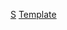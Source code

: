 {{Football manager history
|name=錫周三領隊
|teamname=谢周三足球俱乐部
|title=錫周三
|state   = {{{state|}}}
|bgcolor=#0000DD
|textcolor=#FFFFFF
|bordercolor=#000000
|check=no
|list =
[[阿瑟·迪堅遜|迪堅遜]] 1891 to 1920
[[羅伯特·布朗 (足球領隊)|布朗]] 1920 to 1933
[[比利·獲加|獲加]] 1933 to 1937
[[占美·麥穆蘭|麥穆蘭]] 1937 to 1942
[[艾力·泰萊|泰萊]] 1942 to 1958
[[哈里·卡達域克|卡達域克]] 1958 to 1961
[[維克·白金漢|白金漢]] 1961 to 1964
[[阿倫·布朗|布朗]] 1964 to 1968
[[傑克·馬歇爾|馬歇爾]] 1968 to 1969
[[丹尼·威廉斯|威廉斯]] 1969 to 1971
[[德雷克·杜尼|杜尼]] 1971 to 1973
[[史蒂夫·伯坦肖|伯坦肖]] 1974 to 1975
[[連·艾殊靴斯特|艾殊靴斯特]] 1975 to 1977
[[傑克·查爾頓|查爾頓]] 1977 to 1983
[[莫里斯·錫達斯|錫達斯]] <sup>(c)</sup> 1988
[[侯活·韋健遜|韋健遜]] 1983 to 1988
[[彼得·歐斯達斯|歐斯達斯]] 1988 to 1989
[[朗·艾堅遜|艾堅遜]] 1989 to 1991
[[杜利華·法蘭西斯|法蘭西斯]] 1991 to 1995
[[大衛·柏列|柏列]] 1995 to 1997
[[彼得·舒里夫|舒里夫]] <sup>(c)</sup> 1997
[[朗·艾堅遜|艾堅遜]] 1997 to 1998
[[丹尼·威爾遜_(1960年出生足球運動員)|威爾遜]] 1998 to 2000
[[彼得·舒里夫|舒里夫]] <sup>(c)</sup> 2000
[[保罗·杰维尔|祖維爾]] 2000 to 2001
[[彼得·舒里夫|舒里夫]] 2001
[[泰利·約拿夫|約拿夫]] 2001 to 2002
[[比爾·格連|格連]] <sup>(c)</sup> 2002
[[克里斯·端納|端納]] 2002 to 2004
[[馬克·史密夫|史密夫]] <sup>(c)</sup> 2004
[[保羅·史圖羅克|史圖羅克]] 2004 to 2006
[[肖恩·麥歐利|麥歐利]] <sup>(c)</sup> 2006
[[白賴仁·羅斯|羅斯]] 2006 to 09
[[肖恩·麥歐利|麥歐利]] <sup>(c)</sup> 2009 to 2010
[[阿兰·埃尔文|-{zh-hans:埃尔文; zh-hk:艾雲;}-]] 2010 to 2011
[[加里·麥格森|-{zh-hans:麥格森; zh-hk:麥臣;}-]] 2011 to 2012
[[戴夫·鍾斯|-{zh-hans:达夫·琼斯; zh-hk:戴夫·鍾斯;}-]] 2012 to 2013
[[斯图尔特·格雷 (1960年出生足球运动员)|格雷]] 2013 to 2015
[[卡洛斯·卡華路|-{zh-hans:卡瓦利亚尔; zh-hk:卡華路;}-]] 2015 to 2017
[[李·布倫|布倫]]<sup>c</sup> 2017 to 18
{{le|Jos Luhukay||Luhukay}} 2018
[[李·布倫|布倫]]<sup>c</sup> 2018 to 19
{{le|Steve Agnew||Agnew}}<sup>c</sup> and {{le|Stephen Clemence||Clemence}}<sup>c</sup> 2019
[[史蒂夫·布鲁斯|-{zh-hans:布鲁斯; zh-hk:布魯士}-]] 2019
[[李·布倫|布倫]]<sup>c</sup> 2019
[[加里·蒙克|蒙克]] 2019
|note = <small>(c) = [[看守領隊]]</small>
}}<noinclude>
[[Category:英格蘭足球俱樂部領隊導航模板|S]]
[[Category:谢周三足球俱乐部|Template]]
</noinclude>